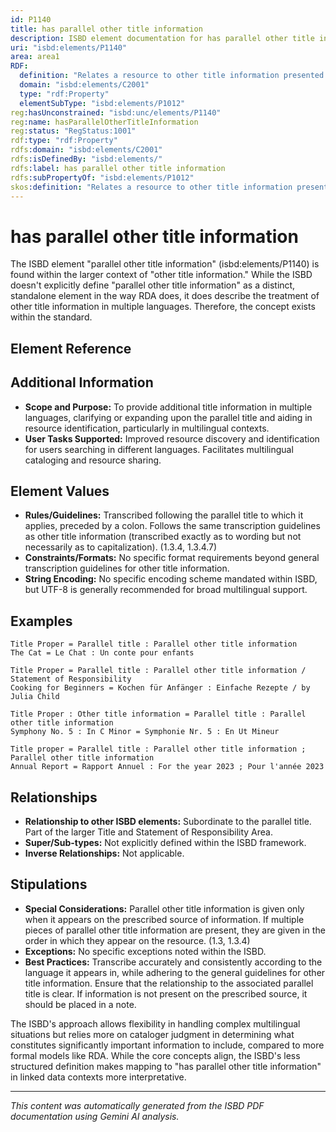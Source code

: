 ```yaml
---
id: P1140
title: has parallel other title information
description: ISBD element documentation for has parallel other title information
uri: "isbd:elements/P1140"
area: area1
RDF:
  definition: "Relates a resource to other title information presented on the preferred source of information for the resource as an equivalent in another language or script."
  domain: "isbd:elements/C2001"
  type: "rdf:Property"
  elementSubType: "isbd:elements/P1012"
reg:hasUnconstrained: "isbd:unc/elements/P1140"
reg:name: hasParallelOtherTitleInformation
reg:status: "RegStatus:1001"
rdf:type: "rdf:Property"
rdfs:domain: "isbd:elements/C2001"
rdfs:isDefinedBy: "isbd:elements/"
rdfs:label: has parallel other title information
rdfs:subPropertyOf: "isbd:elements/P1012"
skos:definition: "Relates a resource to other title information presented on the preferred source of information for the resource as an equivalent in another language or script."
---
```

# has parallel other title information

The ISBD element "parallel other title information" (isbd:elements/P1140) is found within the larger context of "other title information."  While the ISBD doesn't explicitly define "parallel other title information" as a distinct, standalone element in the way RDA does, it does describe the treatment of other title information in multiple languages.  Therefore, the concept exists within the standard.


## Element Reference


<ElementReference frontMatter={frontMatter} />

## Additional Information

- **Scope and Purpose:** To provide additional title information in multiple languages, clarifying or expanding upon the parallel title and aiding in resource identification, particularly in multilingual contexts.
- **User Tasks Supported:**  Improved resource discovery and identification for users searching in different languages. Facilitates multilingual cataloging and resource sharing.


## Element Values

- **Rules/Guidelines:** Transcribed following the parallel title to which it applies, preceded by a colon. Follows the same transcription guidelines as other title information (transcribed exactly as to wording but not necessarily as to capitalization).  (1.3.4, 1.3.4.7)
- **Constraints/Formats:** No specific format requirements beyond general transcription guidelines for other title information.
- **String Encoding:**  No specific encoding scheme mandated within ISBD, but UTF-8 is generally recommended for broad multilingual support.



## Examples

```
Title Proper = Parallel title : Parallel other title information
The Cat = Le Chat : Un conte pour enfants
```

```
Title Proper = Parallel title : Parallel other title information / Statement of Responsibility
Cooking for Beginners = Kochen für Anfänger : Einfache Rezepte / by Julia Child
```
```
Title Proper : Other title information = Parallel title : Parallel other title information
Symphony No. 5 : In C Minor = Symphonie Nr. 5 : En Ut Mineur
```

```
Title proper = Parallel title : Parallel other title information ; Parallel other title information
Annual Report = Rapport Annuel : For the year 2023 ; Pour l'année 2023
```



## Relationships

- **Relationship to other ISBD elements:** Subordinate to the parallel title.  Part of the larger Title and Statement of Responsibility Area.
- **Super/Sub-types:** Not explicitly defined within the ISBD framework.
- **Inverse Relationships:**  Not applicable.


## Stipulations

- **Special Considerations:**  Parallel other title information is given only when it appears on the prescribed source of information.  If multiple pieces of parallel other title information are present, they are given in the order in which they appear on the resource. (1.3, 1.3.4)
- **Exceptions:** No specific exceptions noted within the ISBD.
- **Best Practices:** Transcribe accurately and consistently according to the language it appears in, while adhering to the general guidelines for other title information.  Ensure that the relationship to the associated parallel title is clear.  If information is not present on the prescribed source, it should be placed in a note.


The ISBD's approach allows flexibility in handling complex multilingual situations but relies more on cataloger judgment in determining what constitutes significantly important information to include, compared to more formal models like RDA. While the core concepts align,  the ISBD's less structured definition makes mapping to "has parallel other title information" in linked data contexts more interpretative.


---

*This content was automatically generated from the ISBD PDF documentation using Gemini AI analysis.*
